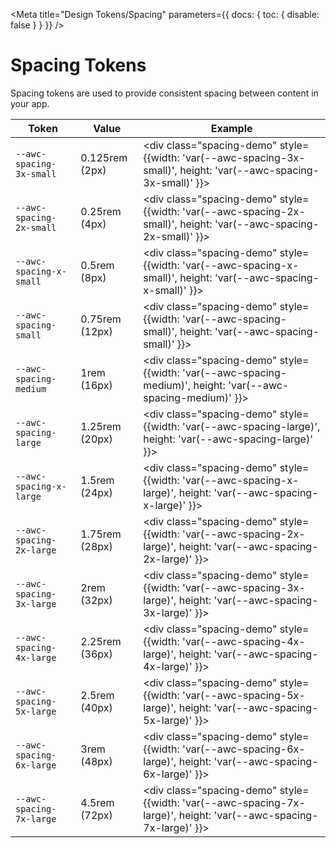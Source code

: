 
<Meta title="Design Tokens/Spacing" parameters={{ docs: { toc: { disable: false } } }} />

# Spacing Tokens

Spacing tokens are used to provide consistent spacing between content in your app.

| Token                    | Value          | Example                                                                                                                 |
| ------------------------ | -------------- | ----------------------------------------------------------------------------------------------------------------------- |
| `--awc-spacing-3x-small` | 0.125rem (2px) | <div class="spacing-demo" style={{width: 'var(--awc-spacing-3x-small)', height: 'var(--awc-spacing-3x-small)' }}></div> |
| `--awc-spacing-2x-small` | 0.25rem (4px)  | <div class="spacing-demo" style={{width: 'var(--awc-spacing-2x-small)', height: 'var(--awc-spacing-2x-small)' }}></div> |
| `--awc-spacing-x-small`  | 0.5rem (8px)   | <div class="spacing-demo" style={{width: 'var(--awc-spacing-x-small)', height: 'var(--awc-spacing-x-small)' }}></div>   |
| `--awc-spacing-small`    | 0.75rem (12px) | <div class="spacing-demo" style={{width: 'var(--awc-spacing-small)', height: 'var(--awc-spacing-small)' }}></div>       |
| `--awc-spacing-medium`   | 1rem (16px)    | <div class="spacing-demo" style={{width: 'var(--awc-spacing-medium)', height: 'var(--awc-spacing-medium)' }}></div>     |
| `--awc-spacing-large`    | 1.25rem (20px) | <div class="spacing-demo" style={{width: 'var(--awc-spacing-large)', height: 'var(--awc-spacing-large)' }}></div>       |
| `--awc-spacing-x-large`  | 1.5rem (24px)  | <div class="spacing-demo" style={{width: 'var(--awc-spacing-x-large)', height: 'var(--awc-spacing-x-large)' }}></div>   |
| `--awc-spacing-2x-large` | 1.75rem (28px) | <div class="spacing-demo" style={{width: 'var(--awc-spacing-2x-large)', height: 'var(--awc-spacing-2x-large)' }}></div> |
| `--awc-spacing-3x-large` | 2rem (32px)    | <div class="spacing-demo" style={{width: 'var(--awc-spacing-3x-large)', height: 'var(--awc-spacing-3x-large)' }}></div> |
| `--awc-spacing-4x-large` | 2.25rem (36px) | <div class="spacing-demo" style={{width: 'var(--awc-spacing-4x-large)', height: 'var(--awc-spacing-4x-large)' }}></div> |
| `--awc-spacing-5x-large` | 2.5rem (40px)  | <div class="spacing-demo" style={{width: 'var(--awc-spacing-5x-large)', height: 'var(--awc-spacing-5x-large)' }}></div> |
| `--awc-spacing-6x-large` | 3rem (48px)    | <div class="spacing-demo" style={{width: 'var(--awc-spacing-6x-large)', height: 'var(--awc-spacing-6x-large)' }}></div> |
| `--awc-spacing-7x-large` | 4.5rem (72px)  | <div class="spacing-demo" style={{width: 'var(--awc-spacing-7x-large)', height: 'var(--awc-spacing-7x-large)' }}></div> |
